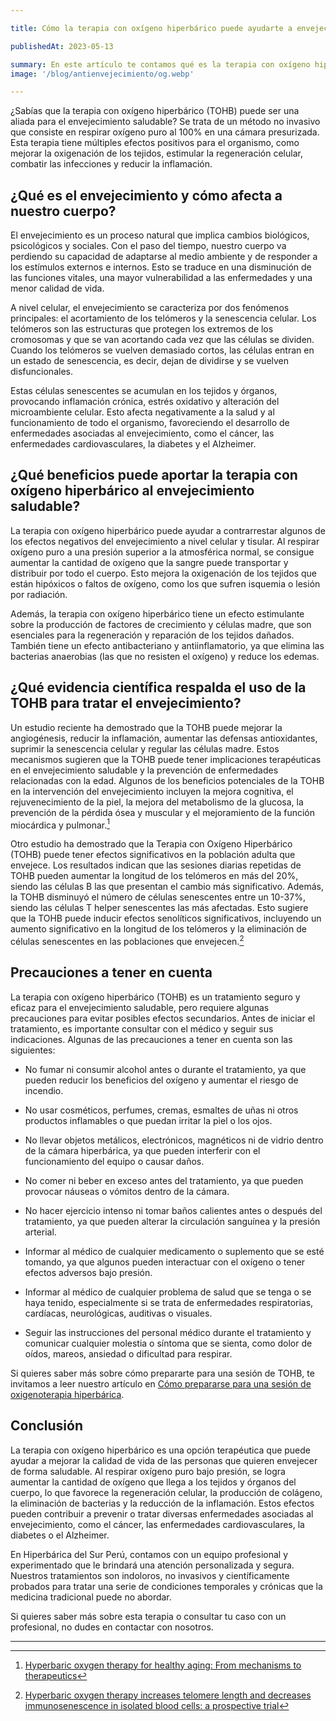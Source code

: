 ```yaml
---

title: Cómo la terapia con oxígeno hiperbárico puede ayudarte a envejecer mejor

publishedAt: 2023-05-13

summary: En este artículo te contamos qué es la terapia con oxígeno hiperbárico y cómo puede beneficiar tu salud y tu calidad de vida al envejecer. Descubre cómo este tratamiento puede mejorar tu circulación, tu sistema inmunológico y tu producción de colágeno.
image: '/blog/antienvejecimiento/og.webp'

---
```


¿Sabías que la terapia con oxígeno hiperbárico (TOHB) puede ser una aliada para el envejecimiento saludable? Se trata de un método no invasivo que consiste en respirar oxígeno puro al 100% en una cámara presurizada. Esta terapia tiene múltiples efectos positivos para el organismo, como mejorar la oxigenación de los tejidos, estimular la regeneración celular, combatir las infecciones y reducir la inflamación.

## ¿Qué es el envejecimiento y cómo afecta a nuestro cuerpo?

El envejecimiento es un proceso natural que implica cambios biológicos, psicológicos y sociales. Con el paso del tiempo, nuestro cuerpo va perdiendo su capacidad de adaptarse al medio ambiente y de responder a los estímulos externos e internos. Esto se traduce en una disminución de las funciones vitales, una mayor vulnerabilidad a las enfermedades y una menor calidad de vida.

A nivel celular, el envejecimiento se caracteriza por dos fenómenos principales: el acortamiento de los telómeros y la senescencia celular. Los telómeros son las estructuras que protegen los extremos de los cromosomas y que se van acortando cada vez que las células se dividen. Cuando los telómeros se vuelven demasiado cortos, las células entran en un estado de senescencia, es decir, dejan de dividirse y se vuelven disfuncionales.

Estas células senescentes se acumulan en los tejidos y órganos, provocando inflamación crónica, estrés oxidativo y alteración del microambiente celular. Esto afecta negativamente a la salud y al funcionamiento de todo el organismo, favoreciendo el desarrollo de enfermedades asociadas al envejecimiento, como el cáncer, las enfermedades cardiovasculares, la diabetes y el Alzheimer.

## ¿Qué beneficios puede aportar la terapia con oxígeno hiperbárico al envejecimiento saludable?

La terapia con oxígeno hiperbárico puede ayudar a contrarrestar algunos de los efectos negativos del envejecimiento a nivel celular y tisular. Al respirar oxígeno puro a una presión superior a la atmosférica normal, se consigue aumentar la cantidad de oxígeno que la sangre puede transportar y distribuir por todo el cuerpo. Esto mejora la oxigenación de los tejidos que están hipóxicos o faltos de oxígeno, como los que sufren isquemia o lesión por radiación.

Además, la terapia con oxígeno hiperbárico tiene un efecto estimulante sobre la producción de factores de crecimiento y células madre, que son esenciales para la regeneración y reparación de los tejidos dañados. También tiene un efecto antibacteriano y antiinflamatorio, ya que elimina las bacterias anaerobias (las que no resisten el oxígeno) y reduce los edemas.

## ¿Qué evidencia científica respalda el uso de la TOHB para tratar el envejecimiento?

Un estudio reciente ha demostrado que la TOHB puede mejorar la angiogénesis, reducir la inflamación, aumentar las defensas antioxidantes, suprimir la senescencia celular y regular las células madre. Estos mecanismos sugieren que la TOHB puede tener implicaciones terapéuticas en el envejecimiento saludable y la prevención de enfermedades relacionadas con la edad. Algunos de los beneficios potenciales de la TOHB en la intervención del envejecimiento incluyen la mejora cognitiva, el rejuvenecimiento de la piel, la mejora del metabolismo de la glucosa, la prevención de la pérdida ósea y muscular y el mejoramiento de la función miocárdica y pulmonar.[^1]

Otro estudio ha demostrado que la Terapia con Oxígeno Hiperbárico (TOHB) puede tener efectos significativos en la población adulta que envejece. Los resultados indican que las sesiones diarias repetidas de TOHB pueden aumentar la longitud de los telómeros en más del 20%, siendo las células B las que presentan el cambio más significativo. Además, la TOHB disminuyó el número de células senescentes entre un 10-37%, siendo las células T helper senescentes las más afectadas. Esto sugiere que la TOHB puede inducir efectos senolíticos significativos, incluyendo un aumento significativo en la longitud de los telómeros y la eliminación de células senescentes en las poblaciones que envejecen.[^2]

## Precauciones a tener en cuenta

La terapia con oxígeno hiperbárico (TOHB) es un tratamiento seguro y eficaz para el envejecimiento saludable, pero requiere algunas precauciones para evitar posibles efectos secundarios. Antes de iniciar el tratamiento, es importante consultar con el médico y seguir sus indicaciones. Algunas de las precauciones a tener en cuenta son las siguientes:

- No fumar ni consumir alcohol antes o durante el tratamiento, ya que pueden reducir los beneficios del oxígeno y aumentar el riesgo de incendio.

- No usar cosméticos, perfumes, cremas, esmaltes de uñas ni otros productos inflamables o que puedan irritar la piel o los ojos.

- No llevar objetos metálicos, electrónicos, magnéticos ni de vidrio dentro de la cámara hiperbárica, ya que pueden interferir con el funcionamiento del equipo o causar daños.

- No comer ni beber en exceso antes del tratamiento, ya que pueden provocar náuseas o vómitos dentro de la cámara.

- No hacer ejercicio intenso ni tomar baños calientes antes o después del tratamiento, ya que pueden alterar la circulación sanguínea y la presión arterial.

- Informar al médico de cualquier medicamento o suplemento que se esté tomando, ya que algunos pueden interactuar con el oxígeno o tener efectos adversos bajo presión.

- Informar al médico de cualquier problema de salud que se tenga o se haya tenido, especialmente si se trata de enfermedades respiratorias, cardíacas, neurológicas, auditivas o visuales.

- Seguir las instrucciones del personal médico durante el tratamiento y comunicar cualquier molestia o síntoma que se sienta, como dolor de oídos, mareos, ansiedad o dificultad para respirar.

Si quieres saber más sobre cómo prepararte para una sesión de TOHB, te invitamos a leer nuestro artículo en [Cómo prepararse para una sesión de oxigenoterapia hiperbárica](/blog/recomendaciones).

## Conclusión

La terapia con oxígeno hiperbárico es una opción terapéutica que puede ayudar a mejorar la calidad de vida de las personas que quieren envejecer de forma saludable. Al respirar oxígeno puro bajo presión, se logra aumentar la cantidad de oxígeno que llega a los tejidos y órganos del cuerpo, lo que favorece la regeneración celular, la producción de colágeno, la eliminación de bacterias y la reducción de la inflamación. Estos efectos pueden contribuir a prevenir o tratar diversas enfermedades asociadas al envejecimiento, como el cáncer, las enfermedades cardiovasculares, la diabetes o el Alzheimer.

En Hiperbárica del Sur Perú, contamos con un equipo profesional y experimentado que le brindará una atención personalizada y segura. Nuestros tratamientos son indoloros, no invasivos y científicamente probados para tratar una serie de condiciones temporales y crónicas que la medicina tradicional puede no abordar.

Si quieres saber más sobre esta terapia o consultar tu caso con un profesional, no dudes en contactar con nosotros.

---

[^1]: [Hyperbaric oxygen therapy for healthy aging: From mechanisms to therapeutics](https://www.ncbi.nlm.nih.gov/pmc/articles/PMC9156818/)

[^2]: [Hyperbaric oxygen therapy increases telomere length and decreases immunosenescence in isolated blood cells: a prospective trial](https://www.ncbi.nlm.nih.gov/pmc/articles/PMC7746357/)

